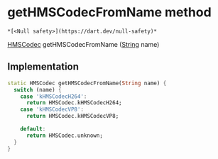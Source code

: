 # getHMSCodecFromName method

    *[<Null safety>](https://dart.dev/null-safety)*

[HMSCodec](../../enum_hms_codec/HMSCodec-class) getHMSCodecFromName
([String](https://api.flutter.dev/flutter/dart-core/String-class.html) name)

## Implementation

```dart
static HMSCodec getHMSCodecFromName(String name) {
  switch (name) {
    case 'kHMSCodecH264':
      return HMSCodec.kHMSCodecH264;
    case 'kHMSCodecVP8':
      return HMSCodec.kHMSCodecVP8;

    default:
      return HMSCodec.unknown;
  }
}
```
